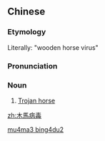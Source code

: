 {{also|木马病毒}}
==Chinese==
{{zh-forms|s=木马病毒|type=22}}

===Etymology===
Literally: "wooden horse virus"

===Pronunciation===
{{zh-pron
|m=mùmǎ bìngdú
|c=muk6 maa5 beng6 duk6
|cat=n
}}

===Noun===
{{zh-noun}}

# [[Trojan horse]] {{gloss|virus}}
#: {{zh-x|這個 優盤 帶有 木馬病毒，必須 先 殺 它。|This flash drive is infected with a Trojan virus, which must be killed first.}}

[[Category:zh:Computing|mu4ma3 bing4du2]]

[[zh:木馬病毒]]